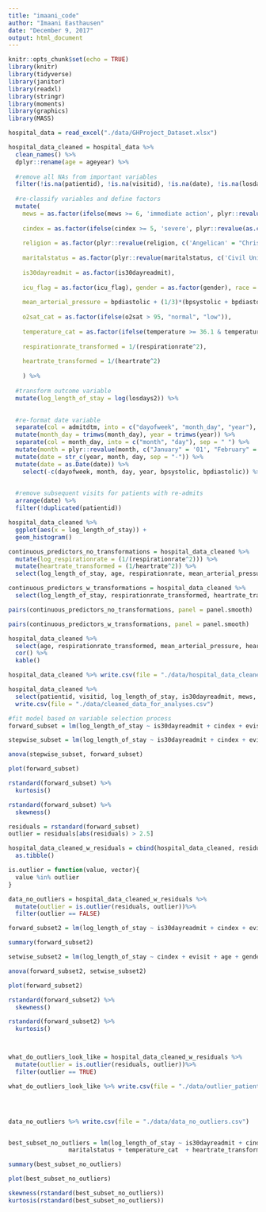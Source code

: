 ```yaml
---
title: "imaani_code"
author: "Imaani Easthausen"
date: "December 9, 2017"
output: html_document
---
```


```r
knitr::opts_chunk$set(echo = TRUE)
library(knitr)
library(tidyverse)
library(janitor)
library(readxl)
library(stringr)
library(moments)
library(graphics)
library(MASS)
```

```r
hospital_data = read_excel("./data/GHProject_Dataset.xlsx")
```

```r
hospital_data_cleaned = hospital_data %>%
  clean_names() %>%
  dplyr::rename(age = ageyear) %>% 
  
  #remove all NAs from important variables
  filter(!is.na(patientid), !is.na(visitid), !is.na(date), !is.na(losdays2), !is.na(is30dayreadmit), !is.na(mews), !is.na(cindex), !is.na(evisit), !is.na(icu_flag), !is.na(age), !is.na(gender), !is.na(religion), !is.na(maritalstatus), !is.na(race), !is.na(respirationrate), !is.na(bpdiastolic), !is.na(heartrate), !is.na(temperature), !is.na(bpsystolic), !is.na(bmi), !is.na(o2sat)) %>%
  
  #re-classify variables and define factors
  mutate(
    mews = as.factor(ifelse(mews >= 6, 'immediate action', plyr::revalue(as.character(mews), c('0' = "normal", '1' = "normal", '2' = 'increase caution', '3' = 'increase caution', '4' = 'further deterioration', '5' = 'further deterioration')))),
  
    cindex = as.factor(ifelse(cindex >= 5, 'severe', plyr::revalue(as.character(cindex), c('0' = "normal", '1' = "mild", '2' = 'mild', '3' = 'moderate', '4' = 'moderate')))),
    
    religion = as.factor(plyr::revalue(religion, c('Angelican' = "Christian", 'Hebrew' = "Jewish", 'Non Denominational' = 'Other', 'Catholic' = 'Christian', 'Mormon' = 'Other'))),
    
    maritalstatus = as.factor(plyr::revalue(maritalstatus, c('Civil Union' = "Married", 'Divorced' = "Not Married", 'Separated' = 'Not Married', 'Single' = 'Not Married', 'Widowed' = 'Not Married'))),
    
    is30dayreadmit = as.factor(is30dayreadmit),
    
    icu_flag = as.factor(icu_flag), gender = as.factor(gender), race = as.factor(race), facilityname = as.factor(facilityname), insurancetype = as.factor(insurancetype),
    
    mean_arterial_pressure = bpdiastolic + (1/3)*(bpsystolic + bpdiastolic),
    
    o2sat_cat = as.factor(ifelse(o2sat > 95, "normal", "low")),
    
    temperature_cat = as.factor(ifelse(temperature >= 36.1 & temperature <= 37.2, 'normal', ifelse(temperature < 36.1, 'low', 'high'))),
    
    respirationrate_transformed = 1/(respirationrate^2), 
  
    heartrate_transformed = 1/(heartrate^2)
    
    ) %>% 
  
  #transform outcome variable
  mutate(log_length_of_stay = log(losdays2)) %>%

  
  #re-format date variable
  separate(col = admitdtm, into = c("dayofweek", "month_day", "year"), sep = ",") %>%
  mutate(month_day = trimws(month_day), year = trimws(year)) %>%
  separate(col = month_day, into = c("month", "day"), sep = " ") %>%
  mutate(month = plyr::revalue(month, c("January" = '01', "February" = '02', "March" = '03', "April" = '04', "May" = '05', "June" = '06', "July" = '07', "August" = '08', "September" = '09', "October" = '10', "November" = '11', "December" = '12'))) %>%
  mutate(date = str_c(year, month, day, sep = "-")) %>%
  mutate(date = as.Date(date)) %>%
    select(-c(dayofweek, month, day, year, bpsystolic, bpdiastolic)) %>%

  
  #remove subsequent visits for patients with re-admits
  arrange(date) %>%
  filter(!duplicated(patientid)) 


```



```r
hospital_data_cleaned %>%
  ggplot(aes(x = log_length_of_stay)) +
  geom_histogram()

continuous_predictors_no_transformations = hospital_data_cleaned %>%
  mutate(log_respirationrate = (1/(respirationrate^2))) %>%
  mutate(heartrate_transformed = (1/heartrate^2)) %>%
  select(log_length_of_stay, age, respirationrate, mean_arterial_pressure, o2sat, temperature, heartrate, bmi)

continuous_predictors_w_transformations = hospital_data_cleaned %>%
  select(log_length_of_stay, respirationrate_transformed, heartrate_transformed, bmi)

pairs(continuous_predictors_no_transformations, panel = panel.smooth)

pairs(continuous_predictors_w_transformations, panel = panel.smooth)

hospital_data_cleaned %>%
  select(age, respirationrate_transformed, mean_arterial_pressure, heartrate_transformed, bmi) %>%
  cor() %>%
  kable()

```

```r
hospital_data_cleaned %>% write.csv(file = "./data/hospital_data_cleaned.csv")

hospital_data_cleaned %>% 
  select(patientid, visitid, log_length_of_stay, is30dayreadmit, mews, cindex, evisit, icu_flag, age, postalcode, gender, race, religion, maritalstatus, facilityname, insurancetype, bmi, o2sat_cat, temperature_cat, heartrate_transformed, respirationrate_transformed, facilityzip, mean_arterial_pressure, date) %>%
  write.csv(file = "./data/cleaned_data_for_analyses.csv")

```


```r
#fit model based on variable selection process
forward_subset = lm(log_length_of_stay ~ is30dayreadmit + cindex + evisit + age + temperature_cat + maritalstatus + insurancetype +  heartrate_transformed + respirationrate_transformed + mean_arterial_pressure, data = hospital_data_cleaned)

stepwise_subset = lm(log_length_of_stay ~ is30dayreadmit + cindex + evisit + age + temperature_cat + insurancetype +  heartrate_transformed + respirationrate_transformed + mean_arterial_pressure , data = hospital_data_cleaned)

anova(stepwise_subset, forward_subset)

plot(forward_subset)

rstandard(forward_subset) %>%
  kurtosis()

rstandard(forward_subset) %>%
  skewness()

residuals = rstandard(forward_subset) 
outlier = residuals[abs(residuals) > 2.5]

hospital_data_cleaned_w_residuals = cbind(hospital_data_cleaned, residuals) %>%
  as.tibble()

is.outlier = function(value, vector){
  value %in% outlier
}

data_no_outliers = hospital_data_cleaned_w_residuals %>%
  mutate(outlier = is.outlier(residuals, outlier))%>%
  filter(outlier == FALSE)

forward_subset2 = lm(log_length_of_stay ~ is30dayreadmit + cindex + evisit + icu_flag + age + gender + religion +  maritalstatus + insurancetype + bmi + o2sat_cat + temperature_cat + heartrate_transformed + respirationrate_transformed + mean_arterial_pressure, data = data_no_outliers)

summary(forward_subset2)

setwise_subset2 = lm(log_length_of_stay ~ cindex + evisit + age + gender +  maritalstatus + insurancetype + bmi  + temperature_cat + heartrate_transformed + respirationrate_transformed + mean_arterial_pressure, data = data_no_outliers)

anova(forward_subset2, setwise_subset2)

plot(forward_subset2)

rstandard(forward_subset2) %>%
  skewness()

rstandard(forward_subset2) %>%
  kurtosis()



what_do_outliers_look_like = hospital_data_cleaned_w_residuals %>%
  mutate(outlier = is.outlier(residuals, outlier))%>%
  filter(outlier == TRUE)

what_do_outliers_look_like %>% write.csv(file = "./data/outlier_patients.csv")




data_no_outliers %>% write.csv(file = "./data/data_no_outliers.csv")


best_subset_no_outliers = lm(log_length_of_stay ~ is30dayreadmit + cindex + evisit + age + gender +
                 maritalstatus + temperature_cat  + heartrate_transformed + respirationrate_transformed + mean_arterial_pressure, data = data_no_outliers )

summary(best_subset_no_outliers)

plot(best_subset_no_outliers)

skewness(rstandard(best_subset_no_outliers))
kurtosis(rstandard(best_subset_no_outliers))







```

































